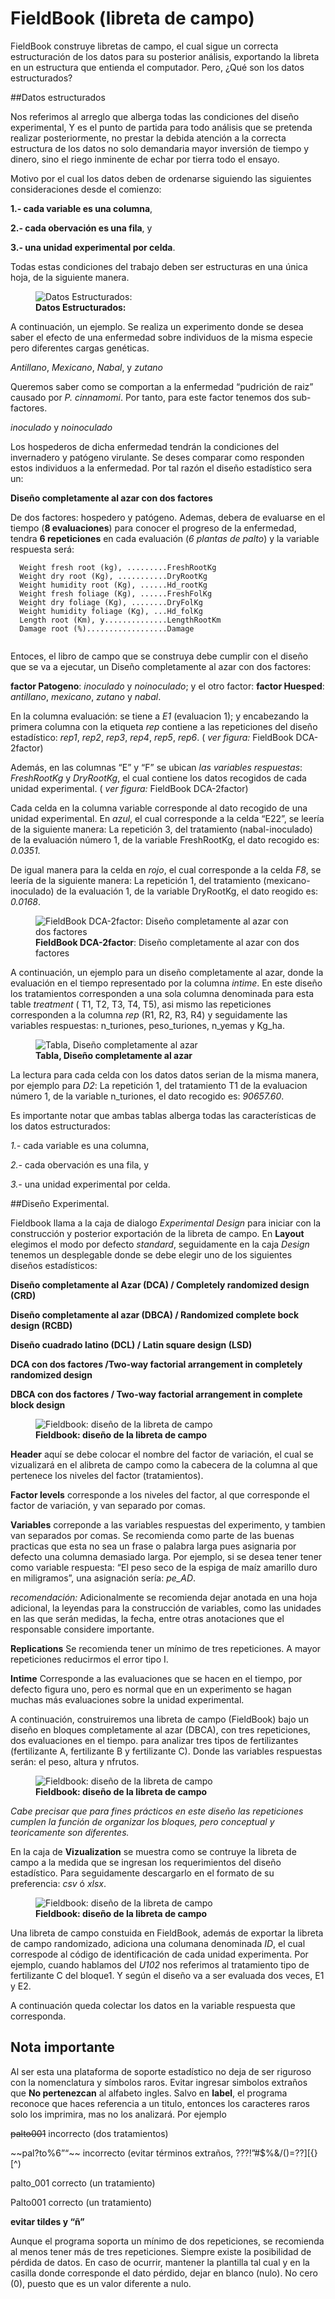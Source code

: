 # FieldBook (libreta de campo)

FieldBook  construye libretas de campo, el cual sigue  un correcta estructuración de los datos para su posterior análisis, exportando la libreta en un estructura  que entienda el computador. Pero, ¿Qué son los datos estructurados?

##Datos estructurados

Nos referimos al arreglo que alberga todas las condiciones del diseño experimental, Y es el punto de partida para todo  análisis  que se pretenda realizar posteriormente, no prestar la debida atención a la correcta estructura  de los datos no solo demandaria mayor inversión de tiempo y dinero, sino el riego inminente de echar por tierra todo el ensayo.

Motivo por el cual los datos deben de ordenarse siguiendo las siguientes consideraciones desde el comienzo:

**1.- cada variable es una columna**,

**2.- cada obervación es una fila**, y

**3.- una unidad experimental por celda**.

Todas estas condiciones del trabajo  deben  ser estructuras en una única hoja, de la siguiente manera.

![**Datos Estructurados: ** ](img/etiqueta.png)

 A continuación, un ejemplo. Se realiza un experimento donde se desea saber el efecto de una enfermedad sobre  individuos de la misma especie pero diferentes cargas genéticas.

_Antillano_, 
_Mexicano_, 
_Nabal_, y 
_zutano_

Queremos saber como se comportan a la  enfermedad  "pudrición de raiz" causado por _P. cinnamomi_. Por tanto, para este factor tenemos dos sub-factores.

_inoculado_ y 
_noinoculado_

Los hospederos de dicha enfermedad tendrán la condiciones del invernadero y patógeno virulante. Se deses comparar como responden estos individuos a la enfermedad. Por tal razón el diseño estadístico sera un: 

  **Diseño completamente al azar con dos factores**

De dos factores: hospedero y patógeno. Ademas, debera de evaluarse en el tiempo (**8 evaluaciones**) para conocer el progreso de la enfermedad, tendra **6 repeticiones** en cada evaluación (*6 plantas de palto*) y la variable respuesta será:


      Weight fresh root (kg), .........FreshRootKg
      Weight dry root (Kg), ...........DryRootKg
      Weight humidity root (Kg), ......Hd_rootKg
      Weight fresh foliage (Kg), ......FreshFolKg
      Weight dry foliage (Kg), ........DryFolKg
      Weight humidity foliage (Kg), ...Hd_folKg
      Length root (Km), y..............LengthRootKm
      Damage root (%)..................Damage
      

Entoces, el libro de campo que se construya debe cumplir con el diseño que se va a ejecutar,  un Diseño completamente al azar con dos factores:

**factor Patogeno**: _inoculado_ y _noinoculado_; y el otro factor:
**factor Huesped**: _antillano_, _mexicano_, _zutano_ y _nabal_.

En la columna evaluación: se tiene a  _E1_ (evaluacion 1); y  encabezando la primera columna con la etiqueta _rep_  contiene a las repeticiones del diseño estadístico: _rep1_, _rep2_, _rep3_, _rep4_, _rep5_, _rep6_. ( _ver figura:_ FieldBook DCA-2factor)

Además, en las columnas "E" y "F" se ubican _las variables respuestas_: _FreshRootKg_ y _DryRootKg_, el cual contiene los datos recogidos de cada unidad experimental. ( _ver figura:_ FieldBook DCA-2factor)

Cada celda en la columna variable corresponde al dato recogido de una unidad experimental. En _azul_, el cual corresponde a la celda "E22", se leería de la siguiente manera: La repetición 3, del tratamiento (nabal-inoculado) de la evaluación número 1, de la variable FreshRootKg, el dato recogido es: *0.0351*.

De igual manera para la celda en _rojo_, el cual corresponde a la celda *F8*, se leería de la siguiente manera: La repetición 1, del tratamiento (mexicano-inoculado) de la evaluación 1, de la variable DryRootKg, el dato reogido es: *0.0168*.

![**FieldBook DCA-2factor**: Diseño completamente al azar con dos factores ](img/datosestructurados.png)

A continuación, un ejemplo para un diseño completamente al azar, donde la evaluación en el tiempo  representado por la columna _intime_. En este diseño los tratamientos corresponden a una sola columna denominada para esta table _treatment_ ( T1, T2, T3, T4, T5), asi mismo las repeticiones corresponden a la columna _rep_ (R1, R2, R3, R4) y seguidamente las variables respuestas: n_turiones, peso_turiones, n_yemas y Kg_ha.

![**Tabla, Diseño completamente al azar** ](img/chavito.png)

La lectura para cada celda con los datos datos serian de la misma manera, por ejemplo para *D2*:  La repetición 1, del tratamiento T1 de la evaluacion número 1, de la variable n_turiones, el dato recogido es: *90657.60*.

Es importante notar que ambas tablas alberga todas las características de los datos estructurados:

*1.- *cada variable es una columna,

*2.- *cada obervación es una fila, y

*3.- *una unidad experimental por celda.


##Diseño Experimental.

Fieldbook llama a la caja de dialogo *Experimental Design* para iniciar con la construcción y posterior exportación de la libreta de campo. En **Layout** elegimos el modo por defecto _standard_, seguidamente en la caja _Design_ tenemos un desplegable donde se debe elegir uno de los siguientes diseños estadísticos:

**Diseño completamente al Azar (DCA) / Completely randomized design (CRD)**

**Diseño completamente al azar (DBCA) / Randomized complete bock design (RCBD)**

**Diseño cuadrado latino (DCL) / Latin square design (LSD)**

**DCA con dos factores /Two-way factorial arrangement in completely randomized design**

**DBCA con dos factores / Two-way factorial arrangement in complete block design**

![**Fieldbook: diseño de la libreta de campo** ](img/experimentaldesign.png)

**Header** aquí se debe colocar el nombre del factor de variación, el cual se vizualizará en el alibreta de campo como la cabecera de la columna al que pertenece los niveles del factor (tratamientos).

**Factor levels** corresponde a los niveles del factor, al que corresponde el factor de variación, y van separado por comas.

**Variables** correponde a las variables respuestas del experimento, y tambien van separados por comas. Se recomienda como parte de las buenas practicas que esta no sea un frase o palabra larga pues asignaria por defecto una columna demasiado larga. 
Por ejemplo, si se desea tener tener como variable respuesta: "El peso seco de la espiga de maíz amarillo duro en miligramos", una asignación sería: *pe_AD*.

*recomendación:*
Adicionalmente se recomienda dejar anotada en una hoja adicional, la leyendas para la construcción de variables, como las unidades en las que serán medidas, la fecha, entre otras anotaciones que el responsable considere importante.


**Replications** Se recomienda tener un mínimo de tres repeticiones. A mayor repeticiones reducirmos el error tipo I.

**Intime** Corresponde a las evaluaciones que se hacen en el tiempo, por defecto figura uno, pero es normal que en un experimento se hagan muchas más evaluaciones sobre la unidad experimental.


A continuación, construiremos una libreta de campo (FieldBook) bajo un diseño en bloques completamente al azar (DBCA), con tres repeticiones, dos evaluaciones en el tiempo. para analizar tres tipos de fertilizantes (fertilizante A, fertilizante B y fertilizante C). Donde las variables respuestas serán: el peso,  altura y nfrutos.
 
![**Fieldbook: diseño de la libreta de campo** ](img/libretacampo.png)

_Cabe precisar que para fines prácticos en este diseño las repeticiones cumplen la función de organizar los bloques, pero conceptual y teoricamente son diferentes._

En la caja de **Vizualization** se muestra como se contruye la libreta de campo a la medida que se ingresan los requerimientos del diseño estadístico. Para seguidamente descargarlo en el formato de su preferencia: _csv_ ó _xlsx_.

![**Fieldbook: diseño de la libreta de campo** ](img/libretacampo001.png)

Una libreta de campo constuida en FieldBook, además de exportar la libreta de campo randomizado, adiciona una columana denominada *ID*, el cual correspode al código de identificación de cada unidad experimenta. Por ejemplo, cuando hablamos del *U102* nos referimos al tratamiento tipo de fertilizante C del bloque1. Y según el diseño va a ser evaluada dos veces, E1 y E2.

A continuación queda colectar los datos en la variable respuesta que corresponda.



## Nota importante

Al ser esta una plataforma de soporte estadístico no deja de ser riguroso con la nomenclatura y símbolos raros. Evitar ingresar simbolos extraños que **No pertenezcan** al alfabeto ingles. Salvo en **label**,  el programa reconoce que haces referencia a un titulo, entonces los caracteres raros solo los imprimira, mas no los analizará. Por ejemplo

~~palto~~~~001~~     incorrecto (dos tratamientos)

~~pal?to%6""~~    incorrecto (evitar términos extraños, ???!"#$%&/()=??][{}[^)

palto_001     correcto    (un tratamiento)

Palto001      correcto   (un tratamiento)

**evitar tildes y "ñ"**


Aunque el programa soporta un mínimo de dos repeticiones, se recomienda al menos tener más de tres repeticiones. Siempre existe la posibilidad de pérdida de datos. En caso de ocurrir, mantener la plantilla tal cual y en la casilla donde corresponde el dato pérdido, dejar en blanco (nulo). No cero (0), puesto que es un valor diferente a nulo.
